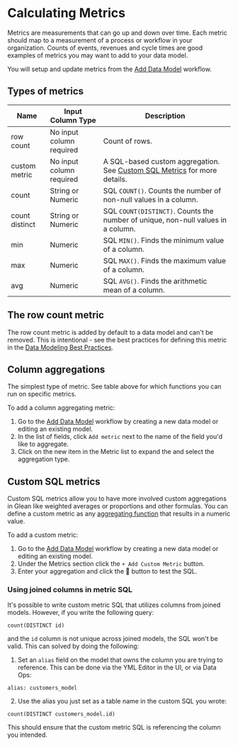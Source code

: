 # Calculating Metrics

Metrics are measurements that can go up and down over time.
Each metric should map to a measurement of a process or workflow in your organization.
Counts of events, revenues and cycle times are good examples of metrics you may want to add to your data model.

You will setup and update metrics from the [Add Data Model](/docs/data-modeling/add-data-model) workflow.

## Types of metrics

| Name           | Input Column Type        | Description                                                                                                                |
| -------------- | ------------------------ | -------------------------------------------------------------------------------------------------------------------------- |
| row count      | No input column required | Count of rows.                                                                                                             |
| custom metric  | No input column required | A SQL-based custom aggregation. See [Custom SQL Metrics](/docs/data-modeling/metrics#custom-sql-metrics) for more details. |
| count          | String or Numeric        | SQL `COUNT()`. Counts the number of non-null values in a column.                                                           |
| count distinct | String or Numeric        | SQL `COUNT(DISTINCT)`. Counts the number of unique, non-null values in a column.                                           |
| min            | Numeric                  | SQL `MIN()`. Finds the minimum value of a column.                                                                          |
| max            | Numeric                  | SQL `MAX()`. Finds the maximum value of a column.                                                                          |
| avg            | Numeric                  | SQL `AVG()`. Finds the arithmetic mean of a column.                                                                        |

## The row count metric

The row count metric is added by default to a data model and can't be removed. This is intentional - see the best practices for defining this metric in the [Data Modeling Best Practices](/docs/data-modeling/best-practices).

## Column aggregations

The simplest type of metric. See table above for which functions you can run on specific metrics.

To add a column aggregating metric:

1. Go to the [Add Data Model](/docs/data-modeling/add-data-model) workflow by creating a new data model or editing an existing model.
2. In the list of fields, click `Add metric` next to the name of the field you'd like to aggregate.
3. Click on the new item in the Metric list to expand the and select the aggregation type.

## Custom SQL metrics

Custom SQL metrics allow you to have more involved custom aggregations in Glean like weighted averages or proportions and other formulas. You can define a custom metric as any [aggregating function](https://www.datacamp.com/community/tutorials/aggregate-functions-sql) that results in a numeric value.

To add a custom metric:

1. Go to the [Add Data Model](/docs/data-modeling/add-data-model) workflow by creating a new data model or editing an existing model.
2. Under the Metrics section click the `+ Add Custom Metric` button.
3. Enter your aggregation and click the 🔄 button to test the SQL.

### Using joined columns in metric SQL

It's possible to write custom metric SQL that utilizes columns from joined models. However, if you write the following query:

```
count(DISTINCT id)
```

and the `id` column is not unique across joined models, the SQL won't be valid. This can solved by doing the following:

1. Set an `alias` field on the model that owns the column you are trying to reference. This can be done via the YML Editor in the UI, or via Data Ops:
```
alias: customers_model
```
2. Use the alias you just set as a table name in the custom SQL you wrote:
```
count(DISTINCT customers_model.id)
```

This should ensure that the custom metric SQL is referencing the column you intended.
